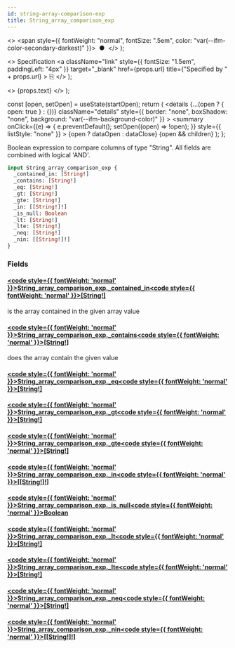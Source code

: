 ```yaml
---
id: string-array-comparison-exp
title: String_array_comparison_exp
---
```


<head>
  <meta content="noindex" name="robots" />
  <meta charset="utf-8" />
</head>

  <>
    <span style={{ fontWeight: "normal", fontSize: ".5em", color: "var(--ifm-color-secondary-darkest)" }}>
      &nbsp;●&nbsp;
    </span>
  </>
);

  <>
    Specification
    <a
      className="link"
      style={{ fontSize: "1.5em", paddingLeft: "4px" }}
      target="\_blank"
      href={props.url}
      title={"Specified by " + props.url}
    >
      ⎘
    </a>
  </>
);

  <>
    <span className={props.class}>{props.text}</span>
  </>
);


  const [open, setOpen] = useState(startOpen);
  return (
    <details
      {...(open ? { open: true } : {})}
      className="details"
      style={{ border: "none", boxShadow: "none", background: "var(--ifm-background-color)" }}
    >
      <summary
        onClick={(e) => {
          e.preventDefault();
          setOpen((open) => !open);
        }}
        style={{ listStyle: "none" }}
      >
        {open ? dataOpen : dataClose}
      </summary>
      {open && children}
    </details>
  );
};

Boolean expression to compare columns of type "String". All fields are combined with logical 'AND'.

```graphql
input String_array_comparison_exp {
  _contained_in: [String!]
  _contains: [String!]
  _eq: [String!]
  _gt: [String!]
  _gte: [String!]
  _in: [[String!]!]
  _is_null: Boolean
  _lt: [String!]
  _lte: [String!]
  _neq: [String!]
  _nin: [[String!]!]
}
```

### Fields

#### [<code style={{ fontWeight: 'normal' }}>String_array_comparison_exp.<b>\_contained_in</b></code>](#)<Bullet />[<code style={{ fontWeight: 'normal' }}><b>[String!]</b></code>](/docs/api/flow/graphql/envio/scalars/string.mdx) <Badge class="badge badge--secondary " text="list"/> <Badge class="badge badge--secondary " text="scalar"/>

is the array contained in the given array value

#### [<code style={{ fontWeight: 'normal' }}>String_array_comparison_exp.<b>\_contains</b></code>](#)<Bullet />[<code style={{ fontWeight: 'normal' }}><b>[String!]</b></code>](/docs/api/flow/graphql/envio/scalars/string.mdx) <Badge class="badge badge--secondary " text="list"/> <Badge class="badge badge--secondary " text="scalar"/>

does the array contain the given value

#### [<code style={{ fontWeight: 'normal' }}>String_array_comparison_exp.<b>\_eq</b></code>](#)<Bullet />[<code style={{ fontWeight: 'normal' }}><b>[String!]</b></code>](/docs/api/flow/graphql/envio/scalars/string.mdx) <Badge class="badge badge--secondary " text="list"/> <Badge class="badge badge--secondary " text="scalar"/>

#### [<code style={{ fontWeight: 'normal' }}>String_array_comparison_exp.<b>\_gt</b></code>](#)<Bullet />[<code style={{ fontWeight: 'normal' }}><b>[String!]</b></code>](/docs/api/flow/graphql/envio/scalars/string.mdx) <Badge class="badge badge--secondary " text="list"/> <Badge class="badge badge--secondary " text="scalar"/>

#### [<code style={{ fontWeight: 'normal' }}>String_array_comparison_exp.<b>\_gte</b></code>](#)<Bullet />[<code style={{ fontWeight: 'normal' }}><b>[String!]</b></code>](/docs/api/flow/graphql/envio/scalars/string.mdx) <Badge class="badge badge--secondary " text="list"/> <Badge class="badge badge--secondary " text="scalar"/>

#### [<code style={{ fontWeight: 'normal' }}>String_array_comparison_exp.<b>\_in</b></code>](#)<Bullet />[<code style={{ fontWeight: 'normal' }}><b>[[String!]!]</b></code>](/docs/api/flow/graphql/envio/scalars/string.mdx) <Badge class="badge badge--secondary " text="list"/> <Badge class="badge badge--secondary " text="scalar"/>

#### [<code style={{ fontWeight: 'normal' }}>String_array_comparison_exp.<b>\_is_null</b></code>](#)<Bullet />[<code style={{ fontWeight: 'normal' }}><b>Boolean</b></code>](/docs/api/flow/graphql/envio/scalars/boolean.mdx) <Badge class="badge badge--secondary " text="scalar"/>

#### [<code style={{ fontWeight: 'normal' }}>String_array_comparison_exp.<b>\_lt</b></code>](#)<Bullet />[<code style={{ fontWeight: 'normal' }}><b>[String!]</b></code>](/docs/api/flow/graphql/envio/scalars/string.mdx) <Badge class="badge badge--secondary " text="list"/> <Badge class="badge badge--secondary " text="scalar"/>

#### [<code style={{ fontWeight: 'normal' }}>String_array_comparison_exp.<b>\_lte</b></code>](#)<Bullet />[<code style={{ fontWeight: 'normal' }}><b>[String!]</b></code>](/docs/api/flow/graphql/envio/scalars/string.mdx) <Badge class="badge badge--secondary " text="list"/> <Badge class="badge badge--secondary " text="scalar"/>

#### [<code style={{ fontWeight: 'normal' }}>String_array_comparison_exp.<b>\_neq</b></code>](#)<Bullet />[<code style={{ fontWeight: 'normal' }}><b>[String!]</b></code>](/docs/api/flow/graphql/envio/scalars/string.mdx) <Badge class="badge badge--secondary " text="list"/> <Badge class="badge badge--secondary " text="scalar"/>

#### [<code style={{ fontWeight: 'normal' }}>String_array_comparison_exp.<b>\_nin</b></code>](#)<Bullet />[<code style={{ fontWeight: 'normal' }}><b>[[String!]!]</b></code>](/docs/api/flow/graphql/envio/scalars/string.mdx) <Badge class="badge badge--secondary " text="list"/> <Badge class="badge badge--secondary " text="scalar"/>
